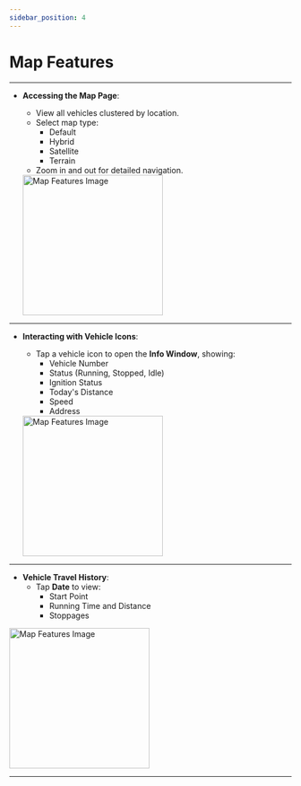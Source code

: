 ```yaml
---
sidebar_position: 4
---
```



# Map Features
---
- **Accessing the Map Page**:

  - View all vehicles clustered by location.
  - Select map type:
    - Default
    - Hybrid
    - Satellite
    - Terrain
  - Zoom in and out for detailed navigation.
  <img src="/assets/guide-images/Map_Features.png" alt="Map Features Image" width="250" />

---

- **Interacting with Vehicle Icons**:

  - Tap a vehicle icon to open the **Info Window**, showing:
    - Vehicle Number
    - Status (Running, Stopped, Idle)
    - Ignition Status
    - Today's Distance
    - Speed
    - Address

  <img src="/assets/guide-images/Map_Features.png" alt="Map Features Image" width="250" />
---
- **Vehicle Travel History**:
  - Tap **Date** to view:
    - Start Point
    - Running Time and Distance
    - Stoppages

<img src="/assets/guide-images/Map1.png" alt="Map Features Image" width="250" />

---
